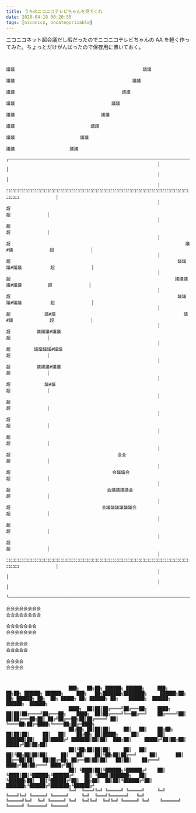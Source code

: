 ---
title: うちのニコニコテレビちゃんを見てくれ
date: 2020-04-18 00:20:55
tags: [niconico, Uncategorizable]
---

ニコニコネット超会議だし暇だったのでニコニコテレビちゃんの AA を軽く作ってみた。ちょっとだけがんばったので保存用に置いておく。

<!--more-->

```

                                                                                        議議                                                 議議
                                                                                          議議                                             議議
                                                                                            議議                                         議議
                                                                                              議議                                     議議
                                                                                                議議                                 議議
                                                                                                  議議                             議議
                                                                                                    議議                         議議
                                                                                                      議議                     議議
                                                          ╭──────────────────────────────────────────────────────────────────────────────────────────────────────────────────────╮
                                                          │                                                                                                                      │
                                                          │                                                                                                                      │
                                                          │              ﾆｺﾆｺﾆｺﾆｺﾆｺﾆｺﾆｺﾆｺﾆｺﾆｺﾆｺﾆｺﾆｺﾆｺﾆｺﾆｺﾆｺﾆｺﾆｺﾆｺﾆｺﾆｺﾆｺﾆｺﾆｺﾆｺﾆｺﾆｺﾆｺﾆｺﾆｺﾆｺﾆｺﾆｺﾆｺﾆｺﾆｺﾆｺﾆｺﾆｺﾆｺﾆｺﾆｺﾆｺﾆｺ              │
                                                          │              超                                                                                      超              │
                                                          │              超                                                                                      超              │
                                                          │              超                                                                   議#議              超              │
                                                          │              超                                                                議議議#議議           超              │
                                                          │              超                                                               議議議議#議議          超              │
                                                          │              超                                                                議議議#議議           超              │
                                                          │              超             議#議                                                 議#議              超              │
                                                          │              超          議議議#議議                                                                 超              │
                                                          │              超         議議議議#議議                                                                超              │
                                                          │              超          議議議#議議                                                                 超              │
                                                          │              超             議#議                                                                    超              │
                                                          │              超                                                                                      超              │
                                                          │              超                                                                                      超              │
                                                          │              超                                                                                      超              │
                                                          │              超                                         会会                                         超              │
                                                          │              超                                       会議議会                                       超              │
                                                          │              超                                     会議議議議会                                     超              │
                                                          │              超                                   会議議議議議議会                                   超              │
                                                          │              超                                                                                      超              │
                                                          │              超                                                                                      超              │
                                                          │              ﾆｺﾆｺﾆｺﾆｺﾆｺﾆｺﾆｺﾆｺﾆｺﾆｺﾆｺﾆｺﾆｺﾆｺﾆｺﾆｺﾆｺﾆｺﾆｺﾆｺﾆｺﾆｺﾆｺﾆｺﾆｺﾆｺﾆｺﾆｺﾆｺﾆｺﾆｺﾆｺﾆｺﾆｺﾆｺﾆｺﾆｺﾆｺﾆｺﾆｺﾆｺﾆｺﾆｺﾆｺﾆｺ              │
                                                          │                                                                                                                      │
                                                          │                                                                                                                      │
                                                          ╰──────────────────────────────────────────────────────────────────────────────────────────────────────────────────────╯
                                                                          会会会会会会会会                                                        会会会会会会会会
                                                                          会会会会会会会                                                            会会会会会会会
                                                                            会会会会会                                                                会会会会会
                                                                             会会会会                                                                  会会会会



                        ███╗   ██╗██╗ ██████╗ ██████╗     ███╗   ██╗██╗ ██████╗ ██████╗     ███╗   ██╗███████╗████████╗     ██████╗██╗  ██╗ ██████╗ ██╗  ██╗ █████╗ ██╗ ██████╗ ██╗    ██████╗  ██████╗ ██████╗  ██████╗
                        ████╗  ██║██║██╔════╝██╔═══██╗    ████╗  ██║██║██╔════╝██╔═══██╗    ████╗  ██║██╔════╝╚══██╔══╝    ██╔════╝██║  ██║██╔═══██╗██║ ██╔╝██╔══██╗██║██╔════╝ ██║    ╚════██╗██╔═████╗╚════██╗██╔═████╗
                        ██╔██╗ ██║██║██║     ██║   ██║    ██╔██╗ ██║██║██║     ██║   ██║    ██╔██╗ ██║█████╗     ██║       ██║     ███████║██║   ██║█████╔╝ ███████║██║██║  ███╗██║     █████╔╝██║██╔██║ █████╔╝██║██╔██║
                        ██║╚██╗██║██║██║     ██║   ██║    ██║╚██╗██║██║██║     ██║   ██║    ██║╚██╗██║██╔══╝     ██║       ██║     ██╔══██║██║   ██║██╔═██╗ ██╔══██║██║██║   ██║██║    ██╔═══╝ ████╔╝██║██╔═══╝ ████╔╝██║
                        ██║ ╚████║██║╚██████╗╚██████╔╝    ██║ ╚████║██║╚██████╗╚██████╔╝    ██║ ╚████║███████╗   ██║       ╚██████╗██║  ██║╚██████╔╝██║  ██╗██║  ██║██║╚██████╔╝██║    ███████╗╚██████╔╝███████╗╚██████╔╝
                        ╚═╝  ╚═══╝╚═╝ ╚═════╝ ╚═════╝     ╚═╝  ╚═══╝╚═╝ ╚═════╝ ╚═════╝     ╚═╝  ╚═══╝╚══════╝   ╚═╝        ╚═════╝╚═╝  ╚═╝ ╚═════╝ ╚═╝  ╚═╝╚═╝  ╚═╝╚═╝ ╚═════╝ ╚═╝    ╚══════╝ ╚═════╝ ╚══════╝ ╚═════╝
```
